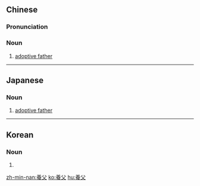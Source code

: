 {{also|养父}}
==Chinese==
{{zh-forms|s=养父}}

===Pronunciation===
{{zh-pron
|m=yǎngfù
|c=joeng5 fu6
|h=pfs=yông-fu
|mn=iáng-hū/ióng-hū/iúⁿ-pē
|cat=n
}}

===Noun===
{{zh-noun}}

# [[adoptive father]] {{gloss|man who has adopted a child}}

{{zh-cat|Family}}

----

==Japanese==
{{ja-kanjitab|よう|ふ|yomi=o}}

===Noun===
{{ja-noun|ようふ}}

# [[adoptive father]] {{gloss|man who has adopted a child}}

----

==Korean==
{{ko-hanjatab}}

===Noun===
{{ko-noun|hj|hangeul=양부}}

# {{hanja form of|양부|[[adoptive father]] {{gloss|man who has adopted a child}}}}

[[zh-min-nan:養父]]
[[ko:養父]]
[[hu:養父]]